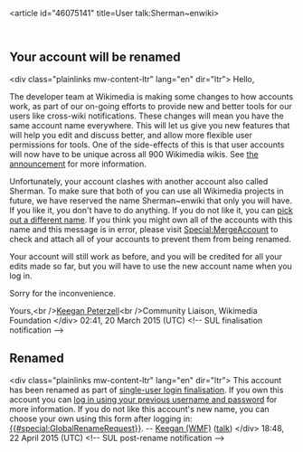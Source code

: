 <article id="46075141" title=User talk:Sherman~enwiki>
	<talkpage id="46075141" title="User talk:Sherman~enwiki">
== Your account will be renamed ==

&lt;div class=&quot;plainlinks mw-content-ltr&quot; lang=&quot;en&quot; dir=&quot;ltr&quot;&gt;
Hello,

The developer team at Wikimedia is making some changes to how accounts work, as part of our on-going efforts to provide new and better tools for our users like cross-wiki notifications. These changes will mean you have the same account name everywhere. This will let us give you new features that will help you edit and discuss better, and allow more flexible user permissions for tools. One of the side-effects of this is that user accounts will now have to be unique across all 900 Wikimedia wikis. See [[m:Special:MyLanguage/Single User Login finalisation announcement|the announcement]] for more information.

Unfortunately, your account clashes with another account also called Sherman. To make sure that both of you can use all Wikimedia projects in future, we have reserved the name Sherman~enwiki that only you will have. If you like it, you don't have to do anything. If you do not like it, you can [[Special:GlobalRenameRequest|pick out a different name]]. If you think you might own all of the accounts with this name and this message is in error, please visit [[Special:MergeAccount]] to check and attach all of your accounts to prevent them from being renamed.

Your account will still work as before, and you will be credited for all your edits made so far, but you will have to use the new account name when you log in.

Sorry for the inconvenience.

Yours,&lt;br /&gt;[[m:User:Keegan (WMF)|Keegan Peterzell]]&lt;br /&gt;Community Liaison, Wikimedia Foundation
&lt;/div&gt; 02:41, 20 March 2015 (UTC)
&lt;!-- SUL finalisation notification --&gt;

== Renamed ==

&lt;div class=&quot;plainlinks mw-content-ltr&quot; lang=&quot;en&quot; dir=&quot;ltr”&gt;
This account has been renamed as part of [[m:Special:MyLanguage/Single User Login finalisation announcement|single-user login finalisation]]. If you own this account you can [[{{#special:userlogin}}|log in using your previous username and password]] for more information. If you do not like this account's new name, you can choose your own using this form after logging in: [[{{#special:GlobalRenameRequest}}]]. -- [[m:User:Keegan (WMF)|Keegan (WMF)]] ([[m:User talk:Keegan (WMF)|talk]])
&lt;/div&gt; 18:48, 22 April 2015 (UTC)
&lt;!-- SUL post-rename notification --&gt;
	</talkpage>
</article>